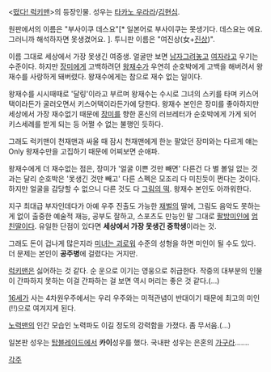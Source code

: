 <[[떴다! 럭키맨]]>의 등장인물. 성우는 [[타카노 우라라]]/[[김현심]].

원판에서의 이름은 "부사이쿠 데스요"[* 일본어로 부사이쿠는 못생기다. 데스요는 에요. 그러니까 해석하자면 못생겼어요. ]. 투니판 이름은 "여진상(女+[[진상]])".

이름 그대로 세상에서 가장 못생긴 여중생. 얼굴만 보면 [[남자]]그려놓고 [[여자]]라고 우기는 수준이다. 하지만 [[장미]]에게 고백하려뎐 [[왕재수]]가 우연히 순호박에게 고백을 해버려서 왕재수를 사랑하게 돼버렸다. 왕재수에게는 참으로 재수 없는 일이다.

왕재수를 시시때때로 '달링'이라고 부르며 왕재수는 수시로 그녀의 스키를 타며 키스어택이라든가 굴러오면서 키스어택이라든가에 당한다. 왕재수 본인은 장미를 좋아하지만 세상에서 가장 재수없기 때문에 [[장미]]를 향한 혼신의 러브레터가 순호박에게 가게 되어 키스세례를 받게 되는 등 어쩔 수 없는 불행인 듯하다.

그래도 럭키맨이 천재맨과 싸울 때 잠시 천재맨에게 한눈 팔았던 장미와는 다르게 얘는 Only 왕재수만을 고집하기 때문에 어찌보면 순애파.

왕재수에게 더 재수없는 점은, 장미가 '얼굴 이쁜 것만 빼면' 다른건 다 별 볼일 없는 것과는 달리 순호박은 '못생긴 것만 빼고' 다른 스펙은 모조리 다 미친듯이 쩐다는 것이다. 하지만 얼굴을 감당할 수 없으니 다른 것도 다 [[그림의 떡]]. 왕재수 본인도 아까워한다.

지구 최대급 부자인데다가 아예 우주 진출도 가능한 [[재벌]]의 딸에, 그림도 음악도 못하는 게 없이 출중한 예술적 재능, 공부도 잘하고, 스포츠도 만능인 말 그대로 [[팔방미인]]에 [[엄친딸]]이다. 유일한 단점이 있다면 '''세상에서 가장 못생긴 중학생'''이라는 것.

그래도 돈이 겁나게 많은지라 [[미녀는 괴로워]] 수준의 성형을 하면 미인이 될 수도 있다. 더 문제는 본인이 '''공주병'''에 걸렸다는 거지만.

[[럭키맨]]은 싫어하는 것 같다. 순 운으로 이기는 영웅으로 취급한다. 작중의 대부분의 인물이 간파하지 못하는 이걸 간파하는 걸 보면 역시 머리는 좋은 것 같다.(…)

[[16세]]가 사는 4차원우주에서는 우리 우주와는 미적관념이 반대이기 때문에 최고의 미인(!!)으로 여겨지게 된다.

[[노력맨]]의 인간 모습인 노력파도 이길 정도의 강력함을 가졌다. 좀 무서움.(…)

일본판 성우는 [[탑블레이드]]에서 '''카이'''성우를 했다. 국내판 성우는 은혼의 [[가구라]]…….

[[각주]]
